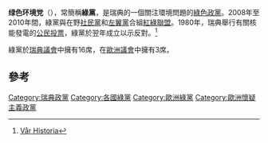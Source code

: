 {{Infobox political party
|country= 瑞典
|name = 绿色环境党
|native_name = Miljöpartiet de Gröna
|logo = Miljöpartiet de Gröna logo.svg
|发言人 = [[古斯塔夫·弗里德林|古斯塔夫·弗里德林]]<br>[[奧莎·羅姆森|奧莎·羅姆森]]
|foundation = {{start date|1981|12|6}}
|ideology = [[綠色政治|綠色政治]]<br />[[环保主义|环保主义]]<br />[[进步主义|进步主义]]<br />[[女性主义|女性主义]]<br />[[生态女性主义|生态女性主义]]
|membership_year = 2020年
|membership = {{decrease}}9,530
|international = [[全球绿党|全球绿党]]
|european = [[歐洲綠黨|歐洲綠黨]]
|europarl = [[綠黨/歐洲自由聯盟|綠黨/歐洲自由聯盟]]
|colours = [[綠色|綠色]]
|colorcode = {{Party meta/color/綠色環境黨}}
|headquarters = {{SWE}}Pustegränd 1-3, Stockholm
|website = [http://www.mp.se/ http://www.mp.se/]
|seats1_title       = [[瑞典議會|議會]]
|seats1             = {{Infobox political party/seats|16|349|hex={{Party meta/color/綠色環境黨}}}}
|seats2_title       = [[歐洲議會|歐洲議會]]
|seats2             = {{Infobox political party/seats|3|21|hex={{Party meta/color/綠色環境黨}}}}
|seats3_title=[[瑞典省份|省議會]]<ref name=scb>{{cite web |url=http://www.scb.se/Statistik/ME/ME0104/2010A01v/LT_tabell13b_.xls |title=Landstingsvalen 2010 efter landsting. Valda kandidater efter partier och kön |date=2010-11-02 |publisher=Statistics Sweden |language=sv |accessdate=2011-05-21 |archive-date=2012-01-13 |archive-url=https://web.archive.org/web/20120113102544/http://www.scb.se/Statistik/ME/ME0104/2010A01v/LT_tabell13b_.xls |dead-url=no }}</ref>
|seats3={{Infobox political party/seats|48|1696|hex={{Party meta/color/綠色環境黨}}}}
|seats4_title=[[瑞典自治市|自治市議會]]<ref name=stat>{{Cite web|url=http://www.scb.se/Pages/ProductTables____12275.aspx|title=Allmänna val, valresultat|work=Statistics Sweden|accessdate=2011-08-27|archive-date=2013-11-03|archive-url=https://web.archive.org/web/20131103075228/http://www.scb.se/Pages/ProductTables____12275.aspx|dead-url=no}}</ref>
|seats4={{Infobox political party/seats|395|12700|hex={{Party meta/color/綠色環境黨}}}}
|政治立場=[[中间偏左|中间偏左]]}}
{{Green politics sidebar |expanded=all}}

'''绿色环境党'''（{{lang-sv|Miljöpartiet de Gröna}}），常簡稱'''綠黨'''，是瑞典的一個關注環境問題的[[綠黨|綠色政黨]]。2008年至2010年間，綠黨與在野[[瑞典社會民主工黨|社民黨]]和[[左翼黨_(瑞典)|左翼黨]]合組[[紅綠聯盟_(瑞典)|紅綠聯盟]]。1980年，瑞典舉行有關核能發電的[[瑞典公民投票|公民投票]]，綠黨於翌年成立以示反對。<ref>[http://www.mp.se/templates/mct_177.aspx?number=71169 Vår Historia]{{dead link|date=2018年4月 |bot=InternetArchiveBot |fix-attempted=yes }}</ref>

綠黨於[[瑞典議會|瑞典議會]]中擁有16席，在[[歐洲議會|歐洲議會]]中擁有3席。

==參考==
{{reflist}}

{{瑞典政黨}}
{{綠黨}}
{{Authority control}}

[[Category:瑞典政黨|Category:瑞典政黨]]
[[Category:各國綠黨|Category:各國綠黨]]
[[Category:歐洲綠黨|Category:歐洲綠黨]]
[[Category:歐洲懷疑主義政黨|Category:歐洲懷疑主義政黨]]